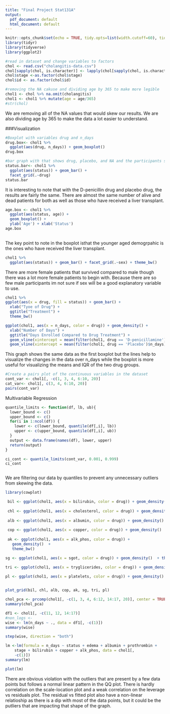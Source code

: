 ```yaml
---
title: "Final Project Stat131A"
output:
  pdf_document: default
  html_document: default
---
```


```r
knitr::opts_chunk$set(echo = TRUE, tidy.opts=list(width.cutoff=60), tidy=TRUE)
library(tidyr)
library(tidyverse)
library(ggplot2)

```


```r
#read in dataset and change variables to factors
chol <- read.csv("cholangitis-data.csv")
chol[sapply(chol, is.character)] <- lapply(chol[sapply(chol, is.character)], as.factor)
chol$stage <-as.factor(chol$stage)
chol$id <- as.factor(chol$id)

#removing the NA cakuse and dividing age by 365 to make more legible 
chol1 <- chol %>% na.omit(cholangitis)
chol1 <- chol1 %>% mutate(age = age/365)
#str(chol)
```
We are removing all of the NA values that would skew our results. We are also dividing age by 365 to make the data a lot easier to understand. 

###Visualization
```r
#Boxplot with variables drug and n_days
drug.box<- chol1 %>% 
  ggplot(aes(drug, n_days)) + geom_boxplot()
drug.box
```


```r
#bar graph with that shows drug, placebo, and NA and the participants status 
status.bar<- chol1 %>% 
  ggplot(aes(status)) + geom_bar() +
  facet_grid(.~drug)
status.bar
```
It is interesting to note that with the D-penicillin drug and placebo drug, the results are fairly the same. There are almost the same number of alive and dead patients for both as well as those who have received a liver transplant. 

```r
age.box <- chol1 %>% 
  ggplot(aes(status, age)) + 
  geom_boxplot() +
  ylab('Age') + xlab('Status')
age.box
  
```
The key point to note in the boxplot isthat the younger aged demogrpahic is the ones who have received the liver transplant. 

```r
chol1 %>% 
  ggplot(aes(status)) + geom_bar() + facet_grid(.~sex) + theme_bw()

```
There are more female patients that survived compared to male though there 
was a lot more female patients to begin with. Because there are so few male
participants im not sure if sex will be a good explanatory variable to use.

```r
chol1 %>% 
ggplot(aes(x = drug, fill = status)) + geom_bar() + 
  xlab("Tyoe of Drug") + 
  ggtitle("Treatment") + 
  theme_bw()
```
```r
ggplot(chol1, aes(x = n_days, color = drug)) + geom_density() + 
  xlab("Number of Days") + 
  ggtitle("Days Enrolled Compared to Drug Treatment") + 
  geom_vline(xintercept = mean(filter(chol1, drug == 'D-penicillamine')$n_days), color = 'red', linetype="dotted") + 
  geom_vline(xintercept = mean(filter(chol1, drug == 'Placebo')$n_days), color = 'green', linetype="dotted") + theme_bw()
```

This graph shows the same data as the first boxplot but the lines help to
visualize the changes in the data over n_days while the boxplot is more useful 
for visualizing the means and IQR of the two drug groups.


```r
#Create a pairs plot of the continuous variables in the dataset
cont_var <- chol1[, -c(1, 3, 4, 6:10, 20)]
cat_var<- chol1[, c(3, 4, 6:10, 20)]
pairs(cont_var)
```

Multivariable Regression

```r
quantile_limits <- function(df, lb, ub){
  lower_bound <- c()
  upper_bound <- c()
  for(i in 1:ncol(df)) {
    lower <- c(lower_bound, quantile(df[,i], lb))
    upper <- c(upper_bound, quantile(df[,i], ub))
  }
  output <- data.frame(names(df), lower, upper)
  return(output)
}

ci_cont <- quantile_limits(cont_var, 0.001, 0.999)
ci_cont



```
We are filtering our data by quantiles to prevent any unnecessary outliers from skewing the data.

```r
library(cowplot)
```
 

 
```r
 bil <- ggplot(chol1, aes(x = bilirubin, color = drug)) + geom_density() + theme_bw()
 
 chl <- ggplot(chol1, aes(x = cholesterol, color = drug)) + geom_density()+ theme_bw()
 
 alb <- ggplot(chol1, aes(x = albumin, color = drug)) + geom_density()  + theme_bw()
 
 cop <- ggplot(chol1, aes(x = copper, color = drug)) + geom_density()  + theme_bw()
 
 ak <- ggplot(chol1, aes(x = alk_phos, color = drug)) +
   geom_density()  +
   theme_bw()

sg <- ggplot(chol1, aes(x = sgot, color = drug)) + geom_density()  + theme_bw()

tri <- ggplot(chol1, aes(x = tryglicerides, color = drug)) + geom_density()  + theme_bw()

pl <- ggplot(chol1, aes(x = platelets, color = drug)) + geom_density() + theme_bw()

 
plot_grid(bil, chl, alb, cop, ak, sg, tri, pl)
```

```r
chol_pca <- prcomp(chol1[, -c(1, 3, 4, 6:12, 14:17, 20)], center = TRUE, scale = F)
summary(chol_pca)
```

```r
df1 <- chol1[, -c(11, 12, 14:17)]
#non_logs <- 
wise <- lm(n_days ~ ., data = df1[, -c(1)])
summary(wise)

step(wise, direction = "both")
```

```r
lm <-lm(formula = n_days ~ status + edema + albumin + prothrombin + 
    stage + bilirubin + copper + alk_phos, data = chol1[, 
    -c(1)])
summary(lm)
```

```r
plot(lm)
```
There are obvious violation with the outliers that are present by a few data points but follows a normal linear pattern in the QQ plot. There is hardly correlation on the scale-location plot and a weak correlation on the leverage vs residuals plot. The residual vs fitted plot also have a non-linear relatioship as there is a dip with most of the data points, but it could be the putliers that are impacting that shape of the graph. 
